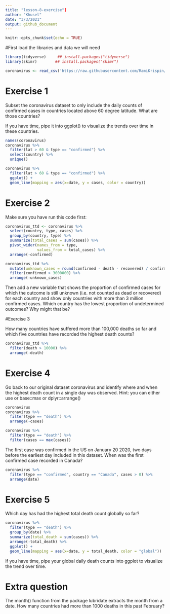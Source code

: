 ```yaml
---
title: "lesson-8-exercise"]
author: "Khusel"
date: "3/3/2021"
output: github_document
---
```


```r
knitr::opts_chunk$set(echo = TRUE)
```

#First load the libraries and data we will need


```r
library(tidyverse)     ## install.packages("tidyverse")
library(skimr)        ## install.packages("skimr")

coronavirus <- read_csv('https://raw.githubusercontent.com/RamiKrispin/coronavirus/master/csv/coronavirus.csv')
```

# Exercise 1

Subset the coronavirus dataset to only include the daily counts of confirmed cases in countries located above 60 degree latitude. What are those countries?

If you have time, pipe it into ggplot() to visualize the trends over time in these countries.

```r
names(coronavirus)
coronavirus %>% 
  filter(lat > 60 & type == "confirmed") %>%
  select(country) %>%
  unique()

coronavirus %>% 
  filter(lat > 60 & type == "confirmed") %>%
  ggplot() +
  geom_line(mapping = aes(x=date, y = cases, color = country))
```
# Exercise 2

Make sure you have run this code first:

```r
coronavirus_ttd <- coronavirus %>% 
  select(country, type, cases) %>%
  group_by(country, type) %>%
  summarize(total_cases = sum(cases)) %>%
  pivot_wider(names_from = type,
              values_from = total_cases) %>%
  arrange(-confirmed)

coronavirus_ttd %>% 
  mutate(unknown_cases = round(confirmed - death - recovered) / confirmed) %>%
  filter(confirmed > 3000000) %>%
  arrange(-unknown_cases)
```

Then add a new variable that shows the proportion of confirmed cases for which the outcome is still unknown (i.e. not counted as dead or recovered) for each country and show only countries with more than 3 million confirmed cases. Which country has the lowest proportion of undetermined outcomes? Why might that be?

#Exercise 3

How many countries have suffered more than 100,000 deaths so far and which five countries have recorded the highest death counts?

```r
coronavirus_ttd %>%
  filter(death > 10000) %>%
  arrange(-death)
```
# Exercise 4
Go back to our original dataset coronavirus and identify where and when the highest death count in a single day was observed. Hint: you can either use or base::max or dplyr::arrange()

```r
coronavirus
coronavirus %>%
  filter(type == "death") %>%
  arrange(-cases)

coronavirus %>%
  filter(type == "death") %>%
  filter(cases == max(cases))
```


The first case was confirmed in the US on January 20 2020, two days before the earliest day included in this dataset. When was the first confirmed case recorded in Canada?

```r
coronavirus %>%
  filter(type == "confirmed", country == "Canada", cases > 0) %>%
  arrange(date)

```


# Exercise 5

Which day has had the highest total death count globally so far?

```r
coronavirus %>%
  filter(type == "death") %>%
  group_by(date) %>%
  summarize(total_death = sum(cases)) %>%
  arrange(-total_death) %>%
  ggplot() + 
  geom_line(mapping = aes(x=date, y = total_death, color = "global"))
```

If you have time, pipe your global daily death counts into ggplot to visualize the trend over time.

# Extra question

The month() function from the package lubridate extracts the month from a date. How many countries had more than 1000 deaths in this past February?